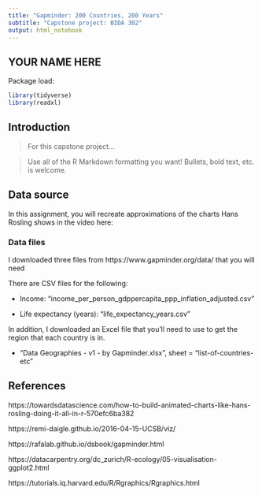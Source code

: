 ```yaml
---
title: "Gapminder: 200 Countries, 200 Years"
subtitle: "Capstone project: BIDA 302"
output: html_notebook
---
```


## YOUR NAME HERE


Package load:
```r

library(tidyverse)
library(readxl)

```


## Introduction

> For this capstone project...

> Use all of the R Markdown formatting you want! Bullets, bold text, etc. is welcome.



## Data source

In this assignment, you will recreate approximations of the charts Hans Rosling shows in the video here:



### Data files

I downloaded three files from https://www.gapminder.org/data/ that you will need

There are CSV files for the following:

* Income: "income_per_person_gdppercapita_ppp_inflation_adjusted.csv"

* Life expectancy (years): "life_expectancy_years.csv"

In addition, I downloaded an Excel file that you'll need to use to get the region that each country is in. 

* "Data Geographies - v1 - by Gapminder.xlsx", sheet = "list-of-countries-etc"






## References

https://towardsdatascience.com/how-to-build-animated-charts-like-hans-rosling-doing-it-all-in-r-570efc6ba382

https://remi-daigle.github.io/2016-04-15-UCSB/viz/

https://rafalab.github.io/dsbook/gapminder.html


https://datacarpentry.org/dc_zurich/R-ecology/05-visualisation-ggplot2.html

https://tutorials.iq.harvard.edu/R/Rgraphics/Rgraphics.html



